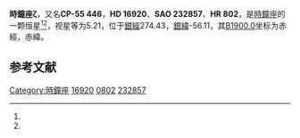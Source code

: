 {{Starbox begin
| name = 時鐘座ζ
}}
{{Starbox observe
| epoch = [[J2000.0|J2000.0]]
| constell = [[時鐘座|時鐘座]]<ref name=SIMBAD>{{cite web
 | url=http://simbad.u-strasbg.fr/simbad/sim-id?Ident=HR+802
 | title =Pulsating variable Star
 | publisher=Centre de Données astronomiques de Strasbourg
 | work=SIMBAD
 | accessdate=2012-07-13}}</ref><ref name=DATA>{{cite web
 | url=http://vizier.u-strasbg.fr/viz-bin/VizieR-5?-out.add=.&-source=5050&-corr=PK=HR&-out.max=9999&HR=802
 | title=VizieR Detailed Page
 | accessdate=2012-07-13
 | archive-date=2016-03-04
 | archive-url=https://web.archive.org/web/20160304203945/http://vizier.u-strasbg.fr/viz-bin/VizieR-5?-out.add=.&-source=5050&-corr=PK=HR&-out.max=9999&HR=802
 | dead-url=no
 }}</ref>
| 星官 = 
| ra = {{RA|2|40|39.6}}<ref name=SIMBAD /><ref name=DATA />
| dec = {{DEC|-54|33|0}}<ref name=SIMBAD /><ref name=DATA />
| appmag_v = 5.21<ref name=SIMBAD /><ref name=DATA />
}}
{{Starbox character
| class = F4IV<ref name=SIMBAD /><ref name=DATA />
| b-v = 0.4<ref name=SIMBAD /><ref name=DATA />
| u-b = -0.01<ref name=SIMBAD /><ref name=DATA />
| r-i = <ref name=SIMBAD /><ref name=DATA />
| variable = 
}}
{{Starbox astrometry
| radial_v = -0.01
| prop_mo_ra = -1
| parallax = 0.031
| p_error = 
}}
{{Starbox catalog
| names =CP-55 446，[[SAO星表|SAO]] 232857，[[HD星表|HD]] 16920，[[HR星表|HR]] 802}}
{{Starbox reference |Simbad=HR+802}}
{{Starbox end}}

'''時鐘座ζ'''，又名'''CP-55 446'''，'''HD 16920'''、'''SAO 232857'''、'''HR 802'''，是[[時鐘座|時鐘座]]的一颗恒星<ref name=SIMBAD /><ref name=DATA />，视星等为5.21，位于[[銀道座標系|銀經]]274.43，[[銀道座標系|銀緯]]-56.11，其[[B1900.0|B1900.0]]坐标为赤經{{RA|2|37|32.9}}，赤緯{{DEC|-54|-56.11|41}}。

== 参考文献 ==
{{reflist}}

{{star-stub}}

{{時鐘座恒星}}
[[Category:時鐘座|Category:時鐘座]]
[[Category:HD和HDE天體|16920]]
[[Category:HR天體|0802]]
[[Category:SAO天體|232857]]